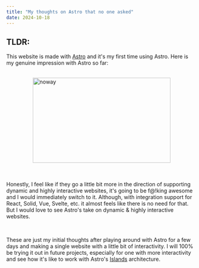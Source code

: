 ```yaml
---
title: "My thoughts on Astro that no one asked"
date: 2024-10-18
---
```


## TLDR:

This website is made with [Astro](https://astro.build/) and it's my first time using Astro. Here is my genuine impression with Astro so far:

<br />

<div style="display: flex; justify-content: center;">
	<img src="/noway.gif" width="364" height="225" alt="noway" />
</div>

<br />
<br />

Honestly, I feel like if they go a little bit more in the direction of supporting dynamic and highly interactive websites, it's going to be f@!king awesome and I would immediately switch to it. Although, with integration support for React, Solid, Vue, Svelte, etc. it almost feels like there is no need for that. But I would love to see Astro's take on dynamic & highly interactive websites.

<br />

These are just my initial thoughts after playing around with Astro for a few days and making a single website with a little bit of interactivity. I will 100% be trying it out in future projects, especially for one with more interactivity and see how it's like to work with Astro's [Islands](https://docs.astro.build/en/concepts/islands/) architecture.
